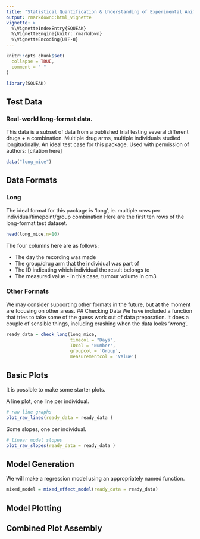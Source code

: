 ```yaml
---
title: "Statistical Quantification & Understanding of Experimental Animal Kinetics (SQUEAK)"
output: rmarkdown::html_vignette
vignette: >
  %\VignetteIndexEntry{SQUEAK}
  %\VignetteEngine{knitr::rmarkdown}
  %\VignetteEncoding{UTF-8}
---
```


```r
knitr::opts_chunk$set(
  collapse = TRUE,
  comment = " "
)
```

```r
library(SQUEAK)
```

## Test Data
### Real-world long-format data.
This data is a subset of data from a published trial testing several different drugs + a combination. Multiple drug arms, multiple individuals studied longitudinally. An ideal test case for this package. Used with permission of authors: [citation here]
```r
data("long_mice")
```

## Data Formats
### Long
The ideal format for this package is 'long', ie. multiple rows per individual/timepoint/group combination
Here are the first ten rows of the long-format test dataset.
```r
head(long_mice,n=10)
```
The four columns here are as follows:

 * The day the recording was made
 * The group/drug arm that the individual was part of
 * The ID indicating which individual the result belongs to
 * The measured value - in this case, tumour volume in cm3
 
### Other Formats

We may consider supporting other formats in the future, but at the moment are focusing on other areas. 
## Checking Data
We have included a function that tries to take some of the guess work out of data preparation.
It does a couple of sensible things, including crashing when the data looks 'wrong'.
```r
ready_data = check_long(long_mice,
                        timecol = "Days",
                        IDcol = 'Number',
                        groupcol = 'Group',
                        measurementcol = 'Value')
```

## Basic Plots
It is possible to make some starter plots.

A line plot, one line per individual.
```r
# raw line graphs
plot_raw_lines(ready_data = ready_data )
```

Some slopes, one per individual.
```r
# linear model slopes
plot_raw_slopes(ready_data = ready_data )
```

## Model Generation
We will make a regression model using an appropriately named function.
```r
mixed_model = mixed_effect_model(ready_data = ready_data)
```


## Model Plotting

## Combined Plot Assembly
